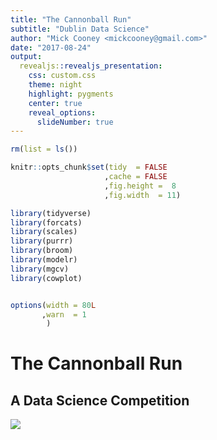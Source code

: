 ```yaml
---
title: "The Cannonball Run"
subtitle: "Dublin Data Science"
author: "Mick Cooney <mickcooney@gmail.com>"
date: "2017-08-24"
output:
  revealjs::revealjs_presentation:
    css: custom.css
    theme: night
    highlight: pygments
    center: true
    reveal_options:
      slideNumber: true
---
```


```r
rm(list = ls())

knitr::opts_chunk$set(tidy  = FALSE
                     ,cache = FALSE
                     ,fig.height =  8
                     ,fig.width  = 11)

library(tidyverse)
library(forcats)
library(scales)
library(purrr)
library(broom)
library(modelr)
library(mgcv)
library(cowplot)


options(width = 80L
       ,warn  = 1
        )

```

# The Cannonball Run

## A Data Science Competition

![](img/cannonball_run.jpg)

